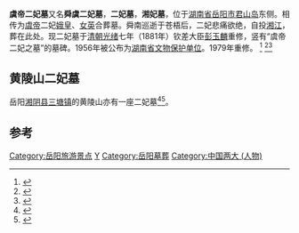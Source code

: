 '''虞帝二妃墓'''又名'''舜虞二妃墓'''，'''二妃墓'''，'''湘妃墓'''，位于[[湖南省|湖南省]][[岳阳市|岳阳市]][[君山岛|君山岛]]东侧。相传为[[虞帝|虞帝]]二妃[[娥皇|娥皇]]、[[女英|女英]]合葬墓。舜南巡逝于苍梧后，二妃悲痛欲绝，自投[[湘江|湘江]]，葬在此处。现二妃墓于[[清朝|清朝]][[光绪|光绪]]七年（1881年）钦差大臣[[彭玉麟|彭玉麟]]重修，竖有“虞帝二妃之墓”的墓碑。1956年被公布为[[湖南省文物保护单位|湖南省文物保护单位]]。1979年重修。
<ref>{{cite web|title=岳阳市省级文物保护单位简介——虞帝二妃墓|url=http://wlgd.yueyang.gov.cn/8520/8528/8529/content_381906.html}} </ref>
<ref>{{cite web|title=二妃墓|url=http://www.yueyang.gov.cn/daj/6658/60205/content_1664463.html}} </ref><ref> {{cite book|title=湖南古今名胜词典|editor=王邦杰 |isbn=9787535765758|publisher=湖南科学技术出版社|language=zh}} </ref>

==黄陵山二妃墓==
岳阳[[湘阴县|湘阴县]][[三塘镇_(湘阴县)|三塘镇]]的黄陵山亦有一座二妃墓<ref>{{cite book|title=湘阴县志|date=清·乾隆|quote=虞舜二妃墓在县北五十里黄陵山。}} </ref><ref>{{cite web|title=二妃墓|url=http://www.yysqw.gov.cn/43343/43344/44580/content_1269517.html}} </ref>。

==参考==
{{reflist}}

[[Category:岳阳旅游景点|Category:岳阳旅游景点]]
[[Category:岳阳文物保护单位|Y]]
[[Category:岳阳墓葬|Category:岳阳墓葬]]
[[Category:中国两大_(人物)|Category:中国两大 (人物)]]
